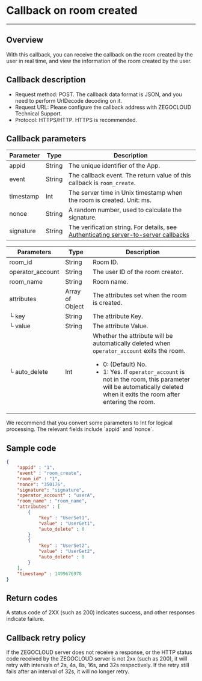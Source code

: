 # Callback on room created

---

## Overview
With this callback, you can receive the callback on the room created by the user in real time, and view the information of the room created by the user.

## Callback description

- Request method: POST.
  <Note title="Note">
  The callback data format is JSON, and you need to perform UrlDecode decoding on it.
  </Note>
- Request URL: Please configure the callback address with ZEGOCLOUD Technical Support.
- Protocol: HTTPS/HTTP. HTTPS is recommended.

## Callback parameters
 
| Parameter | Type | Description |
|------|------|------|
| appid | String | The unique identifier of the App. |
| event | String | The callback event. The return value of this callback is `room_create`. |
| timestamp | Int | The server time in Unix timestamp when the room is created. Unit: ms. |
| nonce | String | A random number, used to calculate the signature. |
| signature | String | The verification string. For details, see [Authenticating server-to-server callbacks](../Authenticating%20server-to-server%20callbacks.mdx) 

| Parameters | Type | Description |
|------|------|------|
| room_id | String | Room ID. |
| operator_account | String | The user ID of the room creator. |
| room_name | String | Room name. |
| attributes | Array of Object | The attributes set when the room is created. |
| └ key | String | The attribute Key. |
| └ value | String | The attribute Value. |
| └ auto_delete | Int | Whether the attribute will be automatically deleted when `operator_account` exits the room. <ul><li>0: (Default) No.</li><li>1: Yes. <Note title="Note">If `operator_account` is not in the room, this parameter will be automatically deleted when it exits the room after entering the room.</Note></li></ul> |

<Note title="Note">
We recommend that you convert some parameters to Int for logical processing. The relevant fields include `appid` and `nonce`.
</Note>

## Sample code

```json
{
    "appid" : "1",
    "event" : "room_create",
    "room_id" : "1",
    "nonce": "350176",
    "signature": "signature",
    "operator_account" : "userA",
    "room_name" : "room_name",
    "attributes" : [
        {
            "key" : "UserSet1",
            "value" : "UserGet1",
            "auto_delete" : 0
        }
        {
            "key" : "UserSet2",
            "value" : "UserGet2",
            "auto_delete" : 0
        }
    ],
    "timestamp" : 1499676978
}
```

## Return codes

A status code of 2XX (such as 200) indicates success, and other responses indicate failure.

## Callback retry policy

If the ZEGOCLOUD server does not receive a response, or the HTTP status code received by the ZEGOCLOUD server is not 2xx (such as 200), it will retry with intervals of 2s, 4s, 8s, 16s, and 32s respectively. If the retry still fails after an interval of 32s, it will no longer retry.